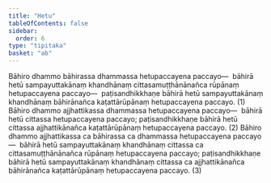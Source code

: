 ```yaml
---
title: "Hetu"
tableOfContents: false
sidebar:
  order: 6
type: "tipitaka"
basket: "ab"
---
```



<DynamicBreadcrumb />

<Division number="340">

<Paragraph number="3154">
Bāhiro dhammo bāhirassa dhammassa hetupaccayena paccayo—  bāhirā hetū sampayuttakānaṃ khandhānaṃ cittasamuṭṭhānānañca rūpānaṃ hetupaccayena paccayo—  paṭisandhikkhaṇe bāhirā hetū sampayuttakānaṃ khandhānaṃ bāhirānañca kaṭattārūpānaṃ hetupaccayena paccayo. (1)
</Paragraph>

<Paragraph number="3155">
Bāhiro dhammo ajjhattikassa dhammassa hetupaccayena paccayo—  bāhirā hetū cittassa hetupaccayena paccayo; paṭisandhikkhaṇe bāhirā hetū cittassa ajjhattikānañca kaṭattārūpānaṃ hetupaccayena paccayo. (2)
</Paragraph>

<Paragraph number="3156">
Bāhiro dhammo ajjhattikassa ca bāhirassa ca dhammassa hetupaccayena paccayo—  bāhirā hetū sampayuttakānaṃ khandhānaṃ cittassa ca cittasamuṭṭhānānañca rūpānaṃ hetupaccayena paccayo; paṭisandhikkhaṇe bāhirā hetū sampayuttakānaṃ khandhānaṃ cittassa ca ajjhattikānañca bāhirānañca kaṭattārūpānaṃ hetupaccayena paccayo. (3)
</Paragraph>
</Division>